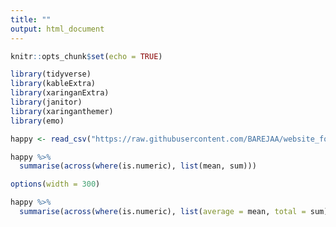 ```yaml
---
title: ""
output: html_document
---
```


```r
knitr::opts_chunk$set(echo = TRUE)

library(tidyverse)
library(kableExtra)
library(xaringanExtra)
library(janitor)
library(xaringanthemer)
library(emo)

happy <- read_csv("https://raw.githubusercontent.com/BAREJAA/website_for_john/master/datasets/happy_small.csv")
```

```r
happy %>% 
  summarise(across(where(is.numeric), list(mean, sum))) 
```

```r
options(width = 300)

happy %>% 
  summarise(across(where(is.numeric), list(average = mean, total = sum)))
```